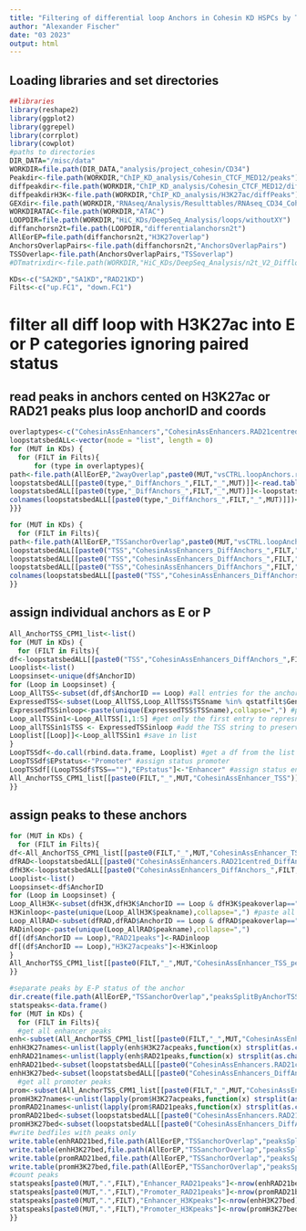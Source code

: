 ```yaml
---
title: "Filtering of differential loop Anchors in Cohesin KD HSPCs by TSS presence"
author: "Alexander Fischer"
date: "03 2023"
output: html
---
```



## Loading libraries and set directories
```r
##libraries
library(reshape2)
library(ggplot2)
library(ggrepel)
library(corrplot)
library(cowplot)
#paths to directories
DIR_DATA="/misc/data"
WORKDIR=file.path(DIR_DATA,"analysis/project_cohesin/CD34")
Peakdir<-file.path(WORKDIR,"ChIP_KD_analysis/Cohesin_CTCF_MED12/peaks")
diffpeakdir<-file.path(WORKDIR,"ChIP_KD_analysis/Cohesin_CTCF_MED12/diffPeaks/")
diffpeakdirH3K<-file.path(WORKDIR,"ChIP_KD_analysis/H3K27ac/diffPeaks")
GEXdir<-file.path(WORKDIR,"RNAseq/Analysis/Resulttables/RNAseq_CD34_CohesinKD") 
WORKDIRATAC<-file.path(WORKDIR,"ATAC")
LOOPDIR=file.path(WORKDIR,"HiC_KDs/DeepSeq_Analysis/loops/withoutXY")
diffanchorsn2t=file.path(LOOPDIR,"differentialanchorsn2t")
AllEorEP=file.path(diffanchorsn2t,"H3K27overlap")
AnchorsOverlapPairs<-file.path(diffanchorsn2t,"AnchorsOverlapPairs")
TSSOverlap<-file.path(AnchorsOverlapPairs,"TSSoverlap")
#DTmatrixdir<-file.path(WORKDIR,"HiC_KDs/DeepSeq_Analysis/n2t_V2_Diffloops_XYrm/figures/Heatmaps/DeeptoolsMatrices/PairedAnch")

KDs<-c("SA2KD","SA1KD","RAD21KD")
Filts<-c("up.FC1", "down.FC1")
```


# filter all diff loop with H3K27ac into E or P categories ignoring paired status
## read peaks in anchors cented on H3K27ac or RAD21 peaks plus loop anchorID and coords
```r
overlaptypes<-c("CohesinAssEnhancers","CohesinAssEnhancers.RAD21centred")
loopstatsbedALL<-vector(mode = "list", length = 0)
for (MUT in KDs) {
  for (FILT in Filts){
      for (type in overlaptypes){
path<-file.path(AllEorEP,"2wayOverlap",paste0(MUT,"vsCTRL.loopAnchors.red.",FILT,".",type,".2wayOverlap.bed"))
loopstatsbedALL[[paste0(type,"_DiffAnchors_",FILT,"_",MUT)]]<-read.table(path, header=F, sep="\t") #read in  the bedfiles as tab sep. table
loopstatsbedALL[[paste0(type,"_DiffAnchors_",FILT,"_",MUT)]]<-loopstatsbedALL[[paste0(type,"_DiffAnchors_",FILT,"_",MUT)]][,c(1:4,6:11)]
colnames(loopstatsbedALL[[paste0(type,"_DiffAnchors_",FILT,"_",MUT)]])<-c("Anchorchr","Anchorstart","Anchorend","AnchorID","Anchorstrand","peakchr","peakstart","peakend","peakname","peakoverlap") #rename columns
}}}

for (MUT in KDs) {
  for (FILT in Filts){
path<-file.path(AllEorEP,"TSSanchorOverlap",paste0(MUT,"vsCTRL.loopAnchors.red.",FILT,".CohesinAssEnhancers.Overlap.TSS.2wayoverlap.bed"))
loopstatsbedALL[[paste0("TSS","CohesinAssEnhancers_DiffAnchors_",FILT,"_",MUT)]]<-read.table(path, header=F, sep="\t") #read in  the bedfiles as tab sep. table
loopstatsbedALL[[paste0("TSS","CohesinAssEnhancers_DiffAnchors_",FILT,"_",MUT)]]<-tidyr::separate_rows(loopstatsbedALL[[paste0("TSS","CohesinAssEnhancers_DiffAnchors_",FILT,"_",MUT)]],V4,sep=",",convert=FALSE)
loopstatsbedALL[[paste0("TSS","CohesinAssEnhancers_DiffAnchors_",FILT,"_",MUT)]]<-loopstatsbedALL[[paste0("TSS","CohesinAssEnhancers_DiffAnchors_",FILT,"_",MUT)]][,c(1:4,6:11)]
colnames(loopstatsbedALL[[paste0("TSS","CohesinAssEnhancers_DiffAnchors_",FILT,"_",MUT)]])<-c("Anchorchr","Anchorstart","Anchorend","AnchorID","Anchorstrand","TSSchr","TSSstart","TSSend","TSSname","TSSoverlap") #rename columns
}}
```


## assign individual anchors as E or P
```r
All_AnchorTSS_CPM1_list<-list()
for (MUT in KDs) {
  for (FILT in Filts){
df<-loopstatsbedALL[[paste0("TSS","CohesinAssEnhancers_DiffAnchors_",FILT,"_",MUT)]]
Looplist<-list()
Loopsinset<-unique(df$AnchorID)
for (Loop in Loopsinset) {
Loop_AllTSS<-subset(df,df$AnchorID == Loop) #all entries for the anchor of this loopID
ExpressedTSS<-subset(Loop_AllTSS,Loop_AllTSS$TSSname %in% qstatfilt$GeneSymbol)
ExpressedTSSinloop<-paste(unique(ExpressedTSS$TSSname),collapse=",") #paste all TSS in this anchor into on string
Loop_allTSSin1<-Loop_AllTSS[1,1:5] #get only the first entry to represnet the loop
Loop_allTSSin1$TSS <- ExpressedTSSinloop #add the TSS string to preserve all associated TSS
Looplist[[Loop]]<-Loop_allTSSin1 #save in list
}
LoopTSSdf<-do.call(rbind.data.frame, Looplist) #get a df from the list
LoopTSSdf$EPstatus<-"Promoter" #assign status promoter
LoopTSSdf[(LoopTSSdf$TSS==""),"EPstatus"]<-"Enhancer" #assign status enhancer if no TSS
All_AnchorTSS_CPM1_list[[paste0(FILT,"_",MUT,"CohesinAssEnhancer_TSS")]]<-LoopTSSdf
}}
```

## assign peaks to these anchors
```r
for (MUT in KDs) {
  for (FILT in Filts){
df<-All_AnchorTSS_CPM1_list[[paste0(FILT,"_",MUT,"CohesinAssEnhancer_TSS")]]
dfRAD<-loopstatsbedALL[[paste0("CohesinAssEnhancers.RAD21centred_DiffAnchors_",FILT,"_",MUT)]]
dfH3K<-loopstatsbedALL[[paste0("CohesinAssEnhancers_DiffAnchors_",FILT,"_",MUT)]]
Looplist<-list()
Loopsinset<-df$AnchorID
for (Loop in Loopsinset) {
Loop_AllH3K<-subset(dfH3K,dfH3K$AnchorID == Loop & dfH3K$peakoverlap=="1") #all entries for the anchor of this loopID
H3Kinloop<-paste(unique(Loop_AllH3K$peakname),collapse=",") #paste all peaks in this anchor into on string
Loop_AllRAD<-subset(dfRAD,dfRAD$AnchorID == Loop & dfRAD$peakoverlap=="1") #all entries for the anchor of this loopID
RADinloop<-paste(unique(Loop_AllRAD$peakname),collapse=",")
df[(df$AnchorID == Loop),"RAD21peaks"]<-RADinloop
df[(df$AnchorID == Loop),"H3K27acpeaks"]<-H3Kinloop
}
All_AnchorTSS_CPM1_list[[paste0(FILT,"_",MUT,"CohesinAssEnhancer_TSS_peakIDs")]]<-df
}}

#separate peaks by E-P status of the anchor
dir.create(file.path(AllEorEP,"TSSanchorOverlap","peaksSplitByAnchorTSSstatus"))
statspeaks<-data.frame()
for (MUT in KDs) {
  for (FILT in Filts){
  #get all enhancer peaks
enh<-subset(All_AnchorTSS_CPM1_list[[paste0(FILT,"_",MUT,"CohesinAssEnhancer_TSS_peakIDs")]],EPstatus=="Enhancer")
enhH3K27names<-unlist(lapply(enh$H3K27acpeaks,function(x) strsplit(as.character(x), ",")))
enhRAD21names<-unlist(lapply(enh$RAD21peaks,function(x) strsplit(as.character(x), ",")))
enhRAD21bed<-subset(loopstatsbedALL[[paste0("CohesinAssEnhancers.RAD21centred_DiffAnchors_",FILT,"_",MUT)]],peakname %in% enhRAD21names)[,c(6:10)]
enhH3K27bed<-subset(loopstatsbedALL[[paste0("CohesinAssEnhancers_DiffAnchors_",FILT,"_",MUT)]],peakname %in% enhH3K27names)[,c(6:10)]
  #get all promoter peaks
prom<-subset(All_AnchorTSS_CPM1_list[[paste0(FILT,"_",MUT,"CohesinAssEnhancer_TSS_peakIDs")]],EPstatus=="Promoter")
promH3K27names<-unlist(lapply(prom$H3K27acpeaks,function(x) strsplit(as.character(x), ",")))
promRAD21names<-unlist(lapply(prom$RAD21peaks,function(x) strsplit(as.character(x), ",")))
promRAD21bed<-subset(loopstatsbedALL[[paste0("CohesinAssEnhancers.RAD21centred_DiffAnchors_",FILT,"_",MUT)]],peakname %in% promRAD21names)[,c(6:10)]
promH3K27bed<-subset(loopstatsbedALL[[paste0("CohesinAssEnhancers_DiffAnchors_",FILT,"_",MUT)]],peakname %in% promH3K27names)[,c(6:10)]
#write bedfiles with peaks only
write.table(enhRAD21bed,file.path(AllEorEP,"TSSanchorOverlap","peaksSplitByAnchorTSSstatus",paste0("Enhancer_RAD21peaks.",FILT,"_",MUT,".bed")),row.names=F,quote=F,sep="\t",col.names=F)
write.table(enhH3K27bed,file.path(AllEorEP,"TSSanchorOverlap","peaksSplitByAnchorTSSstatus",paste0("Enhancer_H3K27acpeaks.",FILT,"_",MUT,".bed")),row.names=F,quote=F,sep="\t",col.names=F)
write.table(promRAD21bed,file.path(AllEorEP,"TSSanchorOverlap","peaksSplitByAnchorTSSstatus",paste0("Promoter_RAD21peaks.",FILT,"_",MUT,".bed")),row.names=F,quote=F,sep="\t",col.names=F)
write.table(promH3K27bed,file.path(AllEorEP,"TSSanchorOverlap","peaksSplitByAnchorTSSstatus",paste0("Promoter_H3K27acpeaks.",FILT,"_",MUT,".bed")),row.names=F,quote=F,sep="\t",col.names=F)
#count peaks
statspeaks[paste0(MUT,".",FILT),"Enhancer_RAD21peaks"]<-nrow(enhRAD21bed)
statspeaks[paste0(MUT,".",FILT),"Promoter_RAD21peaks"]<-nrow(promRAD21bed)
statspeaks[paste0(MUT,".",FILT),"Enhancer_H3Kpeaks"]<-nrow(enhH3K27bed)
statspeaks[paste0(MUT,".",FILT),"Promoter_H3Kpeaks"]<-nrow(promH3K27bed)
}}
```